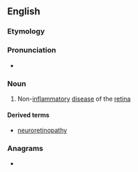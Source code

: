 ==English==

===Etymology===
{{confix|en|retino|pathy}}

===Pronunciation===
* {{IPA|en|/ˌɹɛtɨnˈɑːpəθi/}}

===Noun===
{{en-noun|~|retinopathies}}

# {{lb|en|medicine}} Non-[[inflammatory]] [[disease]] of the [[retina]]

====Derived terms====
* [[neuroretinopathy]]

===Anagrams===
* {{anagrams|en|a=aehinoprtty|typotherian}}